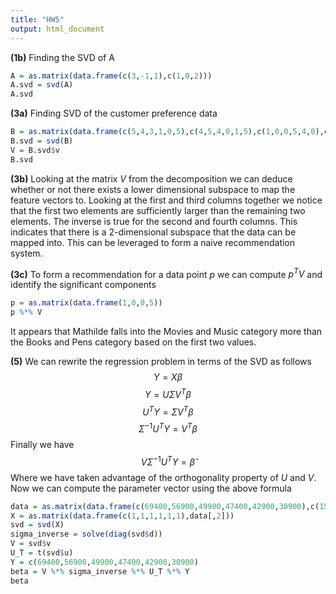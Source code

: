 ```yaml
---
title: "HW5"
output: html_document
---
```

**(1b)** Finding the SVD of A
```r
A = as.matrix(data.frame(c(3,-1,1),c(1,0,2)))
A.svd = svd(A)
A.svd
```

**(3a)** Finding SVD of the customer preference data
```r
B = as.matrix(data.frame(c(5,4,3,1,0,5),c(4,5,4,0,1,5),c(1,0,0,5,4,0),c(1,0,1,4,5,0)))
B.svd = svd(B)
V = B.svd$v
B.svd
```

**(3b)** Looking at the matrix $V$ from the decomposition we can deduce whether or not there exists a lower dimensional subspace to map the feature vectors to. Looking at the first and third columns together we notice that the first two elements are sufficiently larger than the remaining two elements. The inverse is true for the second and fourth columns. This indicates that there is a 2-dimensional subspace that the data can be mapped into. This can be leveraged to form a naive recommendation system. 

**(3c)** To form a recommendation for a data point $p$ we can compute $p^TV$ and identify the significant components
```r
p = as.matrix(data.frame(1,0,0,5))
p %*% V
```

It appears that Mathilde falls into the Movies and Music category more than the Books and Pens category based on the first two values.

**(5)** We can rewrite the regression problem in terms of the SVD as follows
$$ Y = X\beta$$
$$ Y=U\Sigma V^T\beta$$
$$ U^TY=\Sigma V^T\beta$$
$$ \Sigma^{-1}U^TY=V^T\beta$$
Finally we have
$$ V\Sigma^{-1}U^TY=\hat\beta$$
Where we have taken advantage of the orthogonality property of $U$ and $V$. Now we can compute the parameter vector using the above formula
```r
data = as.matrix(data.frame(c(69400,56900,49900,47400,42900,30900),c(15,25,20,36,44,49.8)))
X = as.matrix(data.frame(c(1,1,1,1,1,1),data[,2]))
svd = svd(X)
sigma_inverse = solve(diag(svd$d))
V = svd$v
U_T = t(svd$u)
Y = c(69400,56900,49900,47400,42900,30900)
beta = V %*% sigma_inverse %*% U_T %*% Y
beta
```